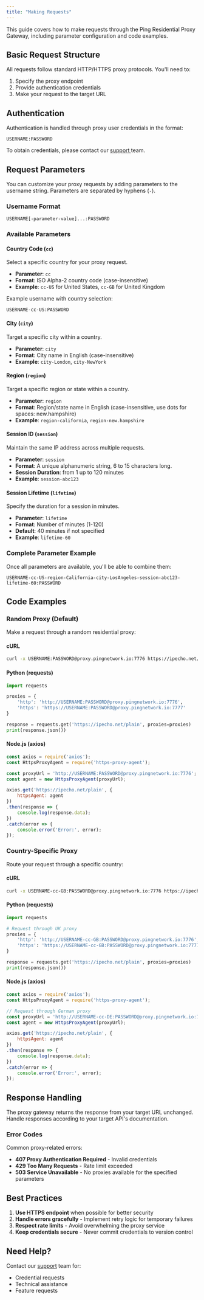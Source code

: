 ```yaml
---
title: "Making Requests"
---
```


This guide covers how to make requests through the Ping Residential Proxy Gateway, including parameter configuration and code examples.

## Basic Request Structure

All requests follow standard HTTP/HTTPS proxy protocols. You'll need to:

1. Specify the proxy endpoint
2. Provide authentication credentials
3. Make your request to the target URL

## Authentication

Authentication is handled through proxy user credentials in the format:

```
USERNAME:PASSWORD
```

To obtain credentials, please contact our [support ](https://docs.pingnetwork.io/help/support)team.

## Request Parameters

You can customize your proxy requests by adding parameters to the username string. Parameters are separated by hyphens (`-`).

### Username Format

```
USERNAME[-parameter-value]...:PASSWORD
```

### Available Parameters

#### Country Code (`cc`)

Select a specific country for your proxy request.

- **Parameter**: `cc`
- **Format**: ISO Alpha-2 country code (case-insensitive)
- **Example**: `cc-US` for United States, `cc-GB` for United Kingdom

Example username with country selection:

```
USERNAME-cc-US:PASSWORD
```

#### City (`city`)

Target a specific city within a country.

- **Parameter**: `city`
- **Format**: City name in English (case-insensitive)
- **Example**: `city-London`, `city-NewYork`

#### Region (`region`)

Target a specific region or state within a country.

- **Parameter**: `region`
- **Format**: Region/state name in English (case-insensitive, use dots for spaces: new.hampshire)
- **Example**: `region-california`, `region-new.hampshire`

#### Session ID (`session`)

Maintain the same IP address across multiple requests.

- **Parameter**: `session`
- **Format**: A unique alphanumeric string, 6 to 15 characters long.
- **Session Duration**: from 1 up to 120 minutes
- **Example**: `session-abc123`

#### Session Lifetime (`lifetime`)

Specify the duration for a session in minutes.

- **Parameter**: `lifetime`
- **Format**: Number of minutes (1-120)
- **Default**: 40 minutes if not specified
- **Example**: `lifetime-60`

### Complete Parameter Example

Once all parameters are available, you'll be able to combine them:

```
USERNAME-cc-US-region-California-city-LosAngeles-session-abc123-lifetime-60:PASSWORD
```

## Code Examples

### Random Proxy (Default)

Make a request through a random residential proxy:

#### cURL

```bash
curl -x USERNAME:PASSWORD@proxy.pingnetwork.io:7776 https://ipecho.net/plain
```

#### Python (requests)

```python
import requests

proxies = {
    'http': 'http://USERNAME:PASSWORD@proxy.pingnetwork.io:7776',
    'https': 'https://USERNAME:PASSWORD@proxy.pingnetwork.io:7777'
}

response = requests.get('https://ipecho.net/plain', proxies=proxies)
print(response.json())
```

#### Node.js (axios)

```javascript
const axios = require('axios');
const HttpsProxyAgent = require('https-proxy-agent');

const proxyUrl = 'http://USERNAME:PASSWORD@proxy.pingnetwork.io:7776';
const agent = new HttpsProxyAgent(proxyUrl);

axios.get('https://ipecho.net/plain', { 
    httpsAgent: agent 
})
.then(response => {
    console.log(response.data);
})
.catch(error => {
    console.error('Error:', error);
});
```

### Country-Specific Proxy

Route your request through a specific country:

#### cURL

```bash
curl -x USERNAME-cc-GB:PASSWORD@proxy.pingnetwork.io:7776 https://ipecho.net/plain
```

#### Python (requests)

```python
import requests

# Request through UK proxy
proxies = {
    'http': 'http://USERNAME-cc-GB:PASSWORD@proxy.pingnetwork.io:7776',
    'https': 'https://USERNAME-cc-GB:PASSWORD@proxy.pingnetwork.io:7777'
}

response = requests.get('https://ipecho.net/plain', proxies=proxies)
print(response.json())
```

#### Node.js (axios)

```javascript
const axios = require('axios');
const HttpsProxyAgent = require('https-proxy-agent');

// Request through German proxy
const proxyUrl = 'http://USERNAME-cc-DE:PASSWORD@proxy.pingnetwork.io:7776';
const agent = new HttpsProxyAgent(proxyUrl);

axios.get('https://ipecho.net/plain', { 
    httpsAgent: agent 
})
.then(response => {
    console.log(response.data);
})
.catch(error => {
    console.error('Error:', error);
});
```

## Response Handling

The proxy gateway returns the response from your target URL unchanged. Handle responses according to your target API's documentation.

### Error Codes

Common proxy-related errors:

- **407 Proxy Authentication Required** - Invalid credentials
- **429 Too Many Requests** - Rate limit exceeded
- **503 Service Unavailable** - No proxies available for the specified parameters

## Best Practices

1. **Use HTTPS endpoint** when possible for better security
2. **Handle errors gracefully** - Implement retry logic for temporary failures
3. **Respect rate limits** - Avoid overwhelming the proxy service
4. **Keep credentials secure** - Never commit credentials to version control

## Need Help?

Contact our [support](https://docs.pingnetwork.io/help/support) team for:

- Credential requests
- Technical assistance
- Feature requests
